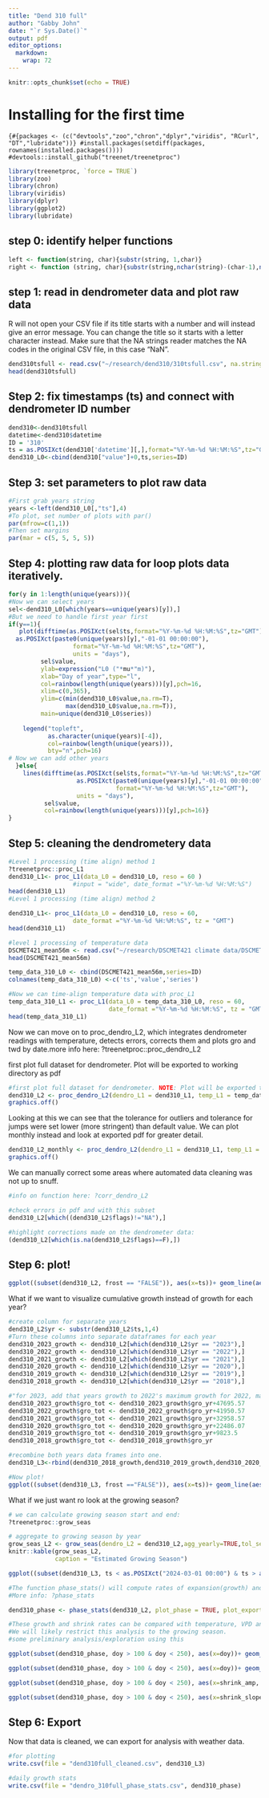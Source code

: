 ```yaml
---
title: "Dend 310 full"
author: "Gabby John"
date: "`r Sys.Date()`"
output: pdf
editor_options: 
  markdown: 
    wrap: 72
---
```


```r
knitr::opts_chunk$set(echo = TRUE)
```

# Installing for the first time

`{#{packages <- (c("devtools","zoo","chron","dplyr","viridis", "RCurl", "DT","lubridate"))} #install.packages(setdiff(packages, rownames(installed.packages()))) #devtools::install_github("treenet/treenetproc")`

```r
library(treenetproc, `force = TRUE`)
library(zoo)
library(chron)
library(viridis)
library(dplyr)
library(ggplot2)
library(lubridate)
```

## step 0: identify helper functions

```r
left <- function(string, char){substr(string, 1,char)} 
right <- function (string, char){substr(string,nchar(string)-(char-1),nchar(string))}
```

## step 1: read in dendrometer data and plot raw data
R will not open your CSV file if its title starts with a number and will instead give an error message. You can change the title so it starts with a letter character instead. 
Make sure that the NA strings reader matches the NA codes in the original CSV file, in this case "NaN". 

```r
dend310tsfull <- read.csv("~/research/dend310/310tsfull.csv", na.strings="NaN", stringsAsFactors=TRUE)
head(dend310tsfull)
```

## Step 2: fix timestamps (ts) and connect with dendrometer ID number

```r
dend310<-dend310tsfull
datetime<-dend310$datetime
ID = '310'
ts = as.POSIXct(dend310['datetime'][,],format="%Y-%m-%d %H:%M:%S",tz="GMT") 
dend310_L0<-cbind(dend310["value"]+0,ts,series=ID)
```

## Step 3: set parameters to plot raw data

```r
#First grab years string
years <-left(dend310_L0[,"ts"],4)
#To plot, set number of plots with par()
par(mfrow=c(1,1))
#Then set margins 
par(mar = c(5, 5, 5, 5))
```

## Step 4: plotting raw data for loop plots data iteratively.

```r
for(y in 1:length(unique(years))){
#Now we can select years
sel<-dend310_L0[which(years==unique(years)[y]),]
#But we need to handle first year first
if(y==1){
   plot(difftime(as.POSIXct(sel$ts,format="%Y-%m-%d %H:%M:%S",tz="GMT"),
  as.POSIXct(paste0(unique(years)[y],"-01-01 00:00:00"),
                  format="%Y-%m-%d %H:%M:%S",tz="GMT"),
                  units = "days"),
         sel$value,
         ylab=expression("L0 ("*mu*"m)"),
         xlab="Day of year",type="l",
         col=rainbow(length(unique(years)))[y],pch=16,
         xlim=c(0,365),
         ylim=c(min(dend310_L0$value,na.rm=T),
                max(dend310_L0$value,na.rm=T)),
         main=unique(dend310_L0$series))
    
    legend("topleft",
           as.character(unique(years)[-4]),
           col=rainbow(length(unique(years))),
           bty="n",pch=16)
# Now we can add other years
  }else{
    lines(difftime(as.POSIXct(sel$ts,format="%Y-%m-%d %H:%M:%S",tz="GMT"),
                   as.POSIXct(paste0(unique(years)[y],"-01-01 00:00:00"),
                              format="%Y-%m-%d %H:%M:%S",tz="GMT"),
                   units = "days"),
          sel$value,
          col=rainbow(length(unique(years)))[y],pch=16)}
}
```

## Step 5: cleaning the dendrometery data

```r
#Level 1 processing (time align) method 1
?treenetproc::proc_L1 
dend310_L1<- proc_L1(data_L0 = dend310_L0, reso = 60 ) 
                  #input = "wide", date_format ="%Y-%m-%d %H:%M:%S") 
head(dend310_L1)
#Level 1 processing (time align) method 2

dend310_L1<- proc_L1(data_L0 = dend310_L0, reso = 60,
                  date_format ="%Y-%m-%d %H:%M:%S", tz = "GMT")
head(dend310_L1)

#level 1 processing of temperature data
DSCMET421_mean56m <- read.csv("~/research/DSCMET421 climate data/DSCMET421_mean56m.csv", na.strings="NaN", stringsAsFactors=TRUE)
head(DSCMET421_mean56m)

temp_data_310_L0 <- cbind(DSCMET421_mean56m,series=ID)
colnames(temp_data_310_L0) <-c('ts','value','series')

#Now we can time-align temperature data with proc_L1
temp_data_310_L1 <- proc_L1(data_L0 = temp_data_310_L0, reso = 60, 
                            date_format ="%Y-%m-%d %H:%M:%S", tz = "GMT") 
head(temp_data_310_L1)
```

Now we can move on to proc_dendro_L2, which integrates dendrometer readings with temperature, detects errors, corrects them and plots gro and twd by date.more info here: ?treenetproc::proc_dendro_L2

first plot full dataset for dendrometer. Plot will be exported to working directory as pdf

```r
#first plot full dataset for dendrometer. NOTE: Plot will be exported to working directory as pdf
dend310_L2 <- proc_dendro_L2(dendro_L1 = dend310_L1, temp_L1 = temp_data_310_L1, tol_out = 2, tol_jump = 3, plot = TRUE, frost_thr = 1, plot_period = "full", plot_export = TRUE, interpol = 3.5*60, frag_len = NULL, plot_name = "dend310summer_full", tz="GMT") 
graphics.off()
```

Looking at this we can see that the tolerance for outliers and tolerance for jumps were set lower (more stringent) than default value. We can plot monthly instead and look at exported pdf for greater detail.

```r
dend310_L2_monthly <- proc_dendro_L2(dendro_L1 = dend310_L1, temp_L1 = temp_data_310_L1, tol_out = 2, tol_jump = 3, frost_thr = 1, plot = TRUE, interpol = 3.5*60, plot_period = "monthly", plot_export = TRUE, plot_name = "dend310summer_monthly", tz="GMT") 
graphics.off()
```

We can manually correct some areas where automated data cleaning was not up to snuff.

```r
#info on function here: ?corr_dendro_L2

#check errors in pdf and with this subset 
dend310_L2[which((dend310_L2$flags)!="NA"),]

#highlight corrections made on the dendrometer data:
(dend310_L2[which(is.na(dend310_L2$flags)==F),])
```

## Step 6: plot!

```r
ggplot((subset(dend310_L2, frost == "FALSE")), aes(x=ts))+ geom_line(aes(y=value), color = "grey70")+ geom_line(aes(y=gro_yr), color = "seagreen")+ geom_line(aes(y=twd), color = "red")
```

What if we want to visualize cumulative growth instead of growth for each year?

```r
#create column for separate years 
dend310_L2$yr <- substr(dend310_L2$ts,1,4)
#Turn these columns into separate dataframes for each year
dend310_2023_growth <- dend310_L2[which(dend310_L2$yr == "2023"),] 
dend310_2022_growth <- dend310_L2[which(dend310_L2$yr == "2022"),]
dend310_2021_growth <- dend310_L2[which(dend310_L2$yr == "2021"),]
dend310_2020_growth <- dend310_L2[which(dend310_L2$yr == "2020"),]
dend310_2019_growth <- dend310_L2[which(dend310_L2$yr == "2019"),]
dend310_2018_growth <- dend310_L2[which(dend310_L2$yr == "2018"),]

#"for 2023, add that years growth to 2022's maximum growth for 2022, make a copy of gro_yr". I do this by going to Dec. 31 of the previous year in the L2 dataframe and finding the "max" value in the corresponding column. 
dend310_2023_growth$gro_tot <- dend310_2023_growth$gro_yr+47695.57
dend310_2022_growth$gro_tot <- dend310_2022_growth$gro_yr+41950.57
dend310_2021_growth$gro_tot <- dend310_2021_growth$gro_yr+32958.57
dend310_2020_growth$gro_tot <- dend310_2020_growth$gro_yr+22486.07
dend310_2019_growth$gro_tot <- dend310_2019_growth$gro_yr+9823.5
dend310_2018_growth$gro_tot <- dend310_2018_growth$gro_yr

#recombine both years data frames into one. 
dend310_L3<-rbind(dend310_2018_growth,dend310_2019_growth,dend310_2020_growth,dend310_2021_growth,dend310_2022_growth, dend310_2023_growth)

#Now plot!
ggplot((subset(dend310_L3, frost =="FALSE")), aes(x=ts))+ geom_line(aes(y=value), color = "grey70")+ geom_line(aes(y=gro_tot), color = "seagreen")+ geom_line(aes(y=twd), color = "red")
```

What if we just want ro look at the growing season?

```r
# we can calculate growing season start and end:
?treenetproc::grow_seas

# aggregate to growing season by year
grow_seas_L2 <- grow_seas(dendro_L2 = dend310_L2,agg_yearly=TRUE,tol_seas = 0.1)
knitr::kable(grow_seas_L2,
             caption = "Estimated Growing Season")
```


```r
ggplot((subset(dend310_L3, ts < as.POSIXct("2024-03-01 00:00") & ts > as.POSIXct("2023-03-01 00:00"))), aes(x=ts))+ geom_line(aes(y=value), color = "grey70")+ geom_line(aes(y=gro_tot), color = "seagreen")+ geom_line(aes(y=twd), color = "red")+xlab("Day of Year (2023)")+ggtitle("Cumulative Growing Season Growth ID 310")
```


```r
#The function phase_stats() will compute rates of expansion(growth) and shrinkage (twd) and aggregate these on a daily basis. 
#More info: ?phase_stats

dend310_phase <- phase_stats(dend310_L2, plot_phase = TRUE, plot_export = TRUE, agg_daily = TRUE, tz = 'GMT' )

#These growth and shrink rates can be compared with temperature, VPD and soil moisture.
#We will likely restrict this analysis to the growing season.
#some preliminary analysis/exploration using this

ggplot(subset(dend310_phase, doy > 100 & doy < 250), aes(x=doy))+ geom_point(aes(y = shrink_amp, colour = "Shrinkage" ))+ geom_point(aes(y = exp_amp, colour ="Expansion"))+ ylab("Amplitude")

ggplot(subset(dend310_phase, doy > 100 & doy < 250), aes(x=doy))+ geom_point(aes(y = shrink_slope, colour = "Shrinkage" ))+ geom_point(aes(y = exp_slope, colour ="Expansion"))+ ylab("Slope")

ggplot(subset(dend310_phase, doy > 100 & doy < 250), aes(x=shrink_amp, y = exp_amp))+ geom_point()+ ylab(" Expansion amplitude")+ xlab(" Shrinkage amplitude")

ggplot(subset(dend310_phase, doy > 100 & doy < 250), aes(x=shrink_slope, y = exp_slope))+ geom_point()+ ylab(" Expansion slope")+ xlab(" Shrinkage slope")
```

## Step 6: Export

Now that data is cleaned, we can export for analysis with weather data.

```r
#for plotting 
write.csv(file = "dend310full_cleaned.csv", dend310_L3)

#daily growth stats 
write.csv(file = "dendro_310full_phase_stats.csv", dend310_phase)
```

# 
